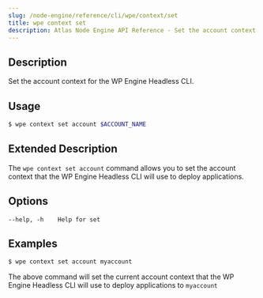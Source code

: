 ```yaml
---
slug: /node-engine/reference/cli/wpe/context/set
title: wpe context set
description: Atlas Node Engine API Reference - Set the account context for the WP Engine Headless CLI.
---
```


## Description

Set the account context for the WP Engine Headless CLI.

## Usage

```bash
$ wpe context set account $ACCOUNT_NAME
```

## Extended Description

The `wpe context set account` command allows you to set the account context that the WP Engine Headless CLI will use to deploy applications.

## Options

```
--help, -h    Help for set
```

## Examples

```bash
$ wpe context set account myaccount
```

The above command will set the current account context that the WP Engine Headless CLI will use to deploy applications to `myaccount`
